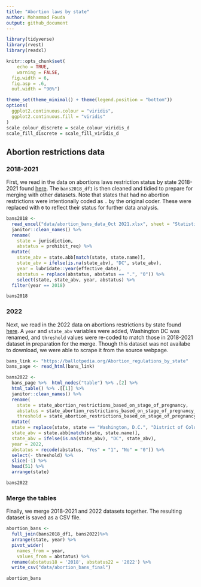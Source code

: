 ```yaml
---
title: "Abortion laws by state"
author: Mohammad Fouda
output: github_document
---
```


```r

library(tidyverse)
library(rvest)
library(readxl)

knitr::opts_chunk$set(
	echo = TRUE,
	warning = FALSE,
  fig.width = 6,
  fig.asp = .6,
  out.width = "90%")

theme_set(theme_minimal() + theme(legend.position = "bottom"))
options(
  ggplot2.continuous.colour = "viridis",
  ggplot2.continuous.fill = "viridis"
)
scale_colour_discrete = scale_colour_viridis_d
scale_fill_discrete = scale_fill_viridis_d
```

## Abortion restrictions data 

### 2018-2021

First, we read in the data on abortions laws restriction status by state 2018-2021 found [here](https://lawatlas.org/datasets/abortion-bans). The `bans2018_df1` is then cleaned and tidied to prepare for merging with other datasets. Note that states that had no abortion restrictions were intentionally coded as `.` by the original coder. These were replaced with `0` to reflect their status for further data analysis. 


```r
bans2018 <-
  read_excel("data/abortion_bans_data_Oct 2021.xlsx", sheet = "Statistical Data", range = "A1:H127") %>% 
  janitor::clean_names() %>% 
  rename(
    state = jurisdiction,
    abstatus = prohibit_req) %>% 
  mutate(
    state_abv = state.abb[match(state, state.name)],
    state_abv = ifelse(is.na(state_abv), "DC", state_abv),
    year = lubridate::year(effective_date),
    abstatus = replace(abstatus, abstatus == ".", "0")) %>% 
    select(state, state_abv, year, abstatus) %>% 
  filter(year == 2018)

bans2018
```

### 2022

Next, we read in the 2022 data on abortions restrictions by state found [here](https://ballotpedia.org/Abortion_regulations_by_state). A `year` and `state_abv` variables were added, Washington DC was renamed, and `threshold` values were re-coded to match those in 2018-2021 dataset in preparation for the merge. Though this dataset was not availabe to download, we were able to scrape it from the source webpage. 

```r
bans_link <- "https://ballotpedia.org/Abortion_regulations_by_state"
bans_page <- read_html(bans_link)

bans2022 <- 
  bans_page %>%  html_nodes("table") %>% .[2] %>% 
  html_table() %>% .[[1]] %>% 
  janitor::clean_names() %>% 
  rename(
    state = state_abortion_restrictions_based_on_stage_of_pregnancy,
    abstatus = state_abortion_restrictions_based_on_stage_of_pregnancy_2,
    threshold = state_abortion_restrictions_based_on_stage_of_pregnancy_3) %>% 
  mutate(
  state = replace(state, state == "Washington, D.C.", "District of Columbia"),
  state_abv = state.abb[match(state, state.name)],
  state_abv = ifelse(is.na(state_abv), "DC", state_abv),
  year = 2022,
  abstatus = recode(abstatus, "Yes" = "1", "No" = "0")) %>% 
  select(- threshold) %>% 
  slice(-1) %>% 
  head(51) %>% 
  arrange(state) 

bans2022
```

### Merge the tables

Finally, we merge 2018-2021 and 2022 datasets together. The resulting dataset is saved as a CSV file.

```r
abortion_bans <-
  full_join(bans2018_df1, bans2022)%>% 
  arrange(state, year) %>% 
  pivot_wider(
    names_from = year,
    values_from = abstatus) %>% 
  rename(abstatus18 = '2018', abstatus22 = '2022') %>% 
  write_csv("data/abortion_bans_final")

abortion_bans
```




